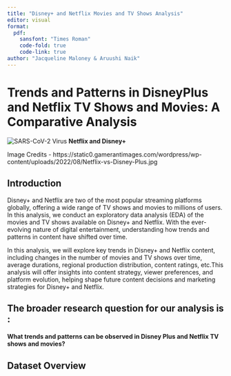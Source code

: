 ```yaml
---
title: "Disney+ and Netflix Movies and TV Shows Analysis"
editor: visual
format:
  pdf:
    sansfont: "Times Roman"
    code-fold: true
    code-link: true
author: "Jacqueline Maloney & Aruushi Naik"
---
```


# Trends and Patterns in DisneyPlus and Netflix TV Shows and Movies: A Comparative Analysis 

![SARS-CoV-2 Virus](https://static0.gamerantimages.com/wordpress/wp-content/uploads/2022/08/Netflix-vs-Disney-Plus.jpg) **Netflix and Disney+** 

Image Credits - https://static0.gamerantimages.com/wordpress/wp-content/uploads/2022/08/Netflix-vs-Disney-Plus.jpg

## Introduction 

Disney+ and Netflix are two of the most popular streaming platforms globally, offering a wide range of TV shows and movies to millions of users. In this analysis, we conduct an exploratory data analysis (EDA) of the movies and TV shows available on Disney+ and Netflix. With the ever-evolving nature of digital entertainment, understanding how trends and patterns in content have shifted over time. 

In this analysis, we will explore key trends in Disney+ and Netflix content, including changes in the number of movies and TV shows over time, average durations, regional production distribution, content ratings, etc.This analysis will offer insights into content strategy, viewer preferences, and platform evolution, helping shape future content decisions and marketing strategies for Disney+ and Netflix.

## The broader research question for our analysis is : 
#### What trends and patterns can be observed in Disney Plus and Netflix TV shows and movies?

## Dataset Overview 


